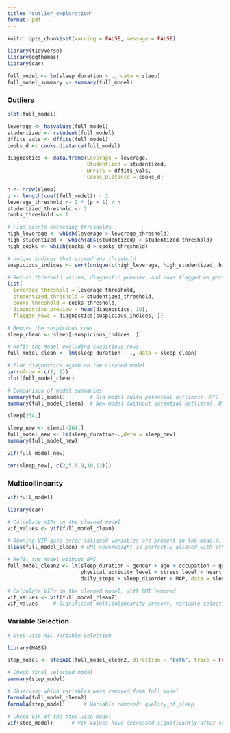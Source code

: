 ```yaml
---
title: "outlier_exploration"
format: pdf
---
```


```r
knitr::opts_chunk$set(warning = FALSE, message = FALSE)

library(tidyverse)
library(ggthemes)
library(car)
```

```r
full_model <- lm(sleep_duration ~ ., data = sleep)
full_model_summary <- summary(full_model)
```

### Outliers

```r
plot(full_model)
```

```r
leverage <- hatvalues(full_model)
studentized <- rstudent(full_model)
dffits_vals <- dffits(full_model)
cooks_d <- cooks.distance(full_model)

diagnostics <- data.frame(Leverage = leverage,
                          Studentized = studentized,
                          DFFITS = dffits_vals,
                          Cooks_Distance = cooks_d)

n <- nrow(sleep)
p <- length(coef(full_model)) - 1
leverage_threshold <- 2 * (p + 1) / n
studentized_threshold <- 2
cooks_threshold <- 1

# Find points exceeding thresholds
high_leverage <- which(leverage > leverage_threshold)
high_studentized <- which(abs(studentized) > studentized_threshold)
high_cooks <- which(cooks_d > cooks_threshold)

# Unique indices that exceed any threshold
suspicious_indices <- sort(unique(c(high_leverage, high_studentized, high_cooks)))

# Return threshold values, diagnostic preview, and rows flagged as potential outliers
list(
  leverage_threshold = leverage_threshold,
  studentized_threshold = studentized_threshold,
  cooks_threshold = cooks_threshold,
  diagnostics_preview = head(diagnostics, 10),
  flagged_rows = diagnostics[suspicious_indices, ])

# Remove the suspicious rows
sleep_clean <- sleep[-suspicious_indices, ]

# Refit the model excluding suspicious rows 
full_model_clean <- lm(sleep_duration ~ ., data = sleep_clean)

# Plot diagnostics again on the cleaned model
par(mfrow = c(2, 2))
plot(full_model_clean)

# Comparison of model summaries
summary(full_model)        # Old model (with potential outliers)  R^2  = 0.9592
summary(full_model_clean)  # New model (without potential outliers)  R^2  = 0.9929

```


```r
sleep[264,]
```

```r
sleep_new <- sleep[-264,]
full_model_new <- lm(sleep_duration~.,data = sleep_new)
summary(full_model_new)

vif(full_model_new)

cor(sleep_new[, c(2,5,6,9,10,12)])
```


### Multicollinearity

```r
vif(full_model)
```


```r
library(car)

# Calculate VIFs on the cleaned model
vif_values <- vif(full_model_clean)

# Running VIF gave error (aliased variables are present in the model), so find out which are aliased 
alias(full_model_clean) # BMI->Overweight is perfectly aliased with other variables in the model

# Refit the model without BMI
full_model_clean2 <- lm(sleep_duration ~ gender + age + occupation + quality_of_sleep +
                        physical_activity_level + stress_level + heart_rate +
                        daily_steps + sleep_disorder + MAP, data = sleep_clean)

# Calculate VIFs on the cleaned model, with BMI removed 
vif_values <- vif(full_model_clean2)
vif_values     # Significant multicolinearity present, variable selection is next. Start with step-wise AIC variable selection  

```

### Variable Selection 

```r
# Step-wise AIC Variable Selection 

library(MASS)

step_model <- stepAIC(full_model_clean2, direction = "both", trace = FALSE)

# Check final selected model
summary(step_model)

# Observing which variables were removed from full model 
formula(full_model_clean2) 
formula(step_model)      # Variable removed: quality_of_sleep

# Check VIF of the step-wise model
vif(step_model)      # VIF values have decreased significantly after step-wise variable selection

```

